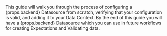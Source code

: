 <!--- props.backend: The name of the backend used by the Datasource's Execution Engine. -->
<p>
This guide will walk you through the process of configuring a {props.backend} Datasource from scratch, verifying that your configuration is valid, and adding it to your Data Context.  By the end of this guide you will have a {props.backend} Datasource which you can use in future workflows for creating Expectations and Validating data.
</p>